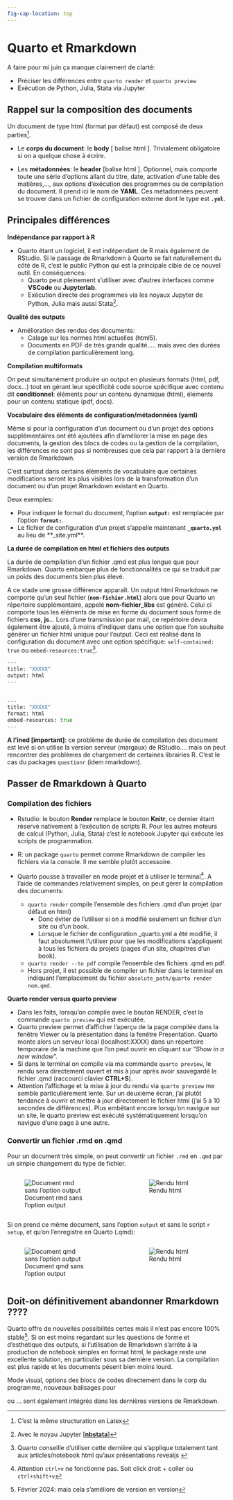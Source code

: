 ```yaml
---
fig-cap-location: top
---
```


# Quarto et Rmarkdown

::: callout-note

A faire pour mi juin ça manque clairement de clarté:  

* Préciser les différences entre `quarto render` et `quarto preview`
* Exécution de Python, Julia, Stata via Jupyter
:::


## Rappel sur la composition des documents

Un document de type html (format par défaut) est composé de deux parties^[C'est la même structuration en Latex].   

* Le **corps du document**: le **body** [ balise html <body>]. Trivialement obligatoire si on a quelque chose à écrire. 

* Les **métadonnées**: le **header** [balise html <head>]. Optionnel, mais comporte toute une série d'options allant du titre, date, activation d'une table des matières,..., aux options d'exécution des programmes ou de compilation du document. Il prend ici le nom de **YAML**.  Ces métadonnées peuvent se trouver dans un fichier de configuration externe dont le type est **`.yml`**.


## Principales différences 

**Indépendance par rapport à R**   

* Quarto étant un logiciel, il est indépendant de R mais également de RStudio. Si le passage de Rmarkdown à Quarto se fait naturellement du côté de R, c'est le public Python qui est la principale cible de ce nouvel outil. En conséquences: 
  * Quarto peut pleinement s'utiliser avec d'autres interfaces comme **VSCode** ou **Jupyterlab**.
  * Exécution directe des programmes via les noyaux Jupyter de Python, Julia mais aussi Stata^[Avec le noyau Jupyter [[**nbstata**]](https://github.com/hugetim/nbstata)]. 

**Qualité des outputs**     

* Amélioration des rendus des documents:
  - Calage sur les normes html actuelles (html5).
  - Documents en PDF de très grande qualité..... mais avec des durées de compilation particulièrement long. 

**Compilation multiformats**     

On peut simultanément produire un output en plusieurs formats (html, pdf, docx...) tout en gérant leur spécificité code source spécifique avec contenu dit **conditionnel**: éléments pour un contenu dynamique (html), élements pour un contenu statique (pdf, docs).


**Vocabulaire des éléments de configuration/métadonnées (yaml)**    

Même si pour la configuration d'un document ou d'un projet des options supplémentaires ont été ajoutées afin d'améliorer la mise en page des documents, la gestion des blocs de codes ou la gestion de la compilation, les différences ne sont pas si nombreuses que cela par rapport à la dernière version de Rmarkdown. 

C'est surtout dans certains éléments de vocabulaire que certaines modifications seront les plus visibles lors de la transformation d'un document ou d'un projet Rmarkdown existant en Quarto.  

Deux exemples: 

* Pour indiquer le format du document, l'option **`output:`** est remplacée par l'option **`format:`**.
* Le fichier de configuration d'un projet s'appelle maintenant **`_quarto.yml`** au lieu de **_site.yml**.


**La durée de compilation en html et fichiers des outputs**  

La durée de compilation d'un fichier .qmd est plus longue que pour Rmarkdown. Quarto embarque plus de fonctionnalités ce qui se traduit par un poids des documents bien plus élevé. 

A ce stade une grosse différence apparaît. Un output html Rmarkdown ne comporte qu'un seul fichier (**`nom-fichier.html`**) alors que pour Quarto un répertoire supplémentaire, appelé **nom-fichier_libs** est généré.  Celui ci comporte tous les éléments de mise en forme du document sous forme de fichiers **css**,  **js**... Lors d'une transmission par mail, ce repértoire devra également être ajouté, à moins d'indiquer dans une option que l'on souhaite générer un fichier html unique pour l'output. Ceci est réalisé  dans la configuration du document avec une option spécifique: `self-contained: true` ou `embed-resources:true`^[Quarto conseille d'utiliser cette dernière qui s'applique totalement tant aux articles/notebook html qu'aux présentations revealjs ]. 


```.mf
---
title: "XXXXX"
output: html
---
  
```


```.mf
---
title: "XXXXX"
format: html
embed-resources: true
---
```


**A l'ined [important]**: ce problème de durée de compilation des document est levé si on utilise la version serveur (margaux) de RStudio.... mais on peut rencontrer des problèmes de chargement de certaines librairies R. C'est le cas du packages `questionr` (idem rmarkdown). 


## Passer de Rmarkdown à Quarto  

### Compilation des fichiers

* Rstudio: le bouton **Render** remplace le bouton **Knitr**, ce dernier étant réservé nativement à l'exécution de scripts R. Pour les autres moteurs de calcul (Python, Julia, Stata) c'est le notebook Jupyter qui exécute les scripts de programmation.   

* R: un package `quarto`  permet comme Rmarkdown de compiler les fichiers via la console. Il me semble plutôt accessoire. 

* Quarto pousse à travailler en mode projet et à utiliser le terminal^[Attention `ctrl+v` ne fonctionne pas. Soit click droit + coller ou `ctrl+shift+v`]. A l'aide de commandes relativement simples, on peut  gèrer la compilation des documents: 
  * `quarto render` compile l'ensemble des fichiers .qmd d'un projet (par défaut en html)
    * Donc éviter de l'utiliser si on a modifié seulement un fichier d'un site ou d'un book.
    * Lorsque le fichier de configuration _quarto.yml a été modifié, il faut absolument l'utiliser pour que les modifications s'appliquent à tous les fichiers du projets (pages d'un site, chapitres d'un book).
  * `quarto render --to pdf` compile l'ensemble des fichiers .qmd en pdf.
  * Hors projet, il est possible de compiler un fichier dans le terminal en indiquant l'emplacement du fichier `absolute_path/quarto render nom.qmd`.  
  
**Quarto render versus quarto preview**  

* Dans les faits, lorsqu'on compile avec le bouton RENDER, c'est la commande `quarto preview` qui est exécutée. 
* Quarto preview permet d'afficher l'aperçu de la page compilée dans la fenêtre Viewer ou la présentation dans la fenêtre Presentation. Quarto monte alors un serveur local (localhost:XXXX) dans un répertoire temporaire de la machine que l'on peut ouvrir en cliquant sur "*Show in a new window*".
* Si dans le terminal on compile via ma commande `quarto preview`, le rendu sera directement ouvert et mis à jour après avoir sauvegardé le fichier .qmd (raccourci clavier **CTRL+S**).
* Attention l'affichage et la mise à jour du rendu via `quarto preview` me semble particulièrement lente. Sur un deuxième écran, j'ai plutôt tendance à ouvrir et mettre à jour directement le fichier html (j'ai 5 à 10 secondes de différences). Plus embêtant encore lorsqu'on navigue sur un site, le quarto preview est exécuté systématiquement lorsqu'on navigue d'une page à une autre. 

###  Convertir un fichier .rmd en .qmd

Pour un document très simple, on peut convertir un fichier `.rmd` en `.qmd` par un simple changement du type de fichier. 

::: {.columns}  
::: {.column width="42.5%"}  

![Document rmd sans l'option output](img1/img1.png){group=g1}
:::

::: {.column width="5%"} 
:::

::: {.column width="42.5%"}
::: {.box_img} 
![Rendu html](img1/img2.png)
:::
::: 
::: 


Si on prend ce même document, sans l'option `output` et sans le script `r setup`, et qu'on l'enregistre en Quarto (.qmd):


::: {.columns}
::: {.column width="42.5%"} 

![Document qmd sans l'option output](img1/img3.png){group=g1}
:::

::: {.column width="5%"}  
::: 

::: {.column width="42.5%"} 
::: {.box_img} 
![Rendu html](img1/img4.png){group=g1}
:::
:::
:::


## Doit-on définitivement abandonner Rmarkdown ????

Quarto offre de nouvelles possibilités certes mais il n'est pas encore 100% stable^[Février 2024: mais cela s'améliore de version en version]. Si on est moins regardant sur les questions de forme et d'esthétique des outputs, si l'utilisation de Rmarkdown s'arrête à la production de notebook simples en format html, le package reste une excellente solution, en particulier sous sa dernière version. La compilation est plus rapide et les documents pèsent bien moins lourd.

Mode visual, options des blocs de codes directement dans le corp du programme, nouveaux balisages pour <div> ou <span> ... sont également intégrés dans les dernières versions de Rmarkdown. 




